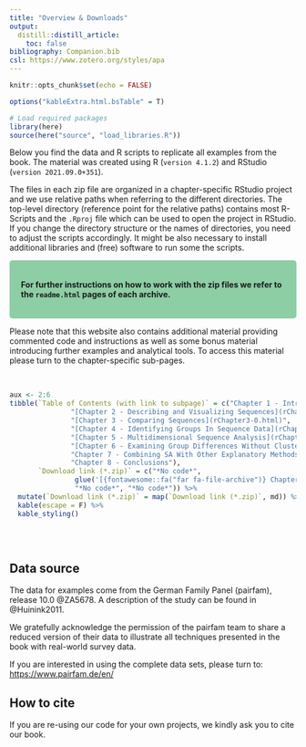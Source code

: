 ```yaml
---
title: "Overview & Downloads"
output:
  distill::distill_article:
    toc: false
bibliography: Companion.bib
csl: https://www.zotero.org/styles/apa
---
```


```r
knitr::opts_chunk$set(echo = FALSE)

options("kableExtra.html.bsTable" = T)

# Load required packages
library(here)
source(here("source", "load_libraries.R"))
```

Below you find the data and R scripts to replicate all examples from the book. The material was created using R (`version 4.1.2`) and RStudio (`version 2021.09.0+351`).

The files in each zip file are organized in a chapter-specific RStudio project and we use relative paths when referring to the different directories. The top-level directory (reference point for the relative paths) contains most R-Scripts and the `.Rproj` file which can be used to open the project in RStudio. If you change the directory structure or the names of directories, you need to adjust the scripts accordingly. It might be also necessary to install additional libraries and (free) software to run some the scripts. 

<style>
div.green {background-color:#8DCEA4; border-radius: 5px; padding: 20px;}
</style>
<div class = "green">
**For further instructions on how to work with the zip files we refer to the `readme.html` pages of each archive.**
</div>

<p></p>

Please note that this website also contains additional material providing commented code and instructions as well as some bonus material introducing further examples and analytical tools. To access this material please turn to the chapter-specific sub-pages. 

<br>

```r
aux <- 2:6
tibble(`Table of Contents (with link to subpage)` = c("Chapter 1 - Introduction",
               "[Chapter 2 - Describing and Visualizing Sequences](rChapter2-0.html)",
               "[Chapter 3 - Comparing Sequences](rChapter3-0.html)",
               "[Chapter 4 - Identifying Groups In Sequence Data](rChapter4-0.html)",
               "[Chapter 5 - Multidimensional Sequence Analysis](rChapter5-0.html)",
               "[Chapter 6 - Examining Group Differences Without Cluster Analysis](rChapter6-0.html)", 
               "Chapter 7 - Combining SA With Other Explanatory Methods", 
               "Chapter 8 - Conclusions"),
       `Download link (*.zip)` = c("*No code*", 
                glue('[{fontawesome::fa("far fa-file-archive")} Chapter0{aux}.zip](source/Chapter0{aux}.zip)'), 
                "*No code*", "*No code*")) %>% 
  mutate(`Download link (*.zip)` = map(`Download link (*.zip)`, md)) %>%
  kable(escape = F) %>%
  kable_styling()
  
```

<br>

## Data source
The data for examples come from the German Family Panel (pairfam), release 10.0 @ZA5678. A description of the study can be found in @Huinink2011. 

We gratefully acknowledge the permission of the pairfam team to share a reduced version of their data to illustrate all techniques presented in the book with real-world survey data.

If you are interested in using the complete data sets, please turn to: <https://www.pairfam.de/en/>


## How to cite

If you are re-using our code for your own projects, we kindly ask you to cite our book.
